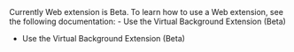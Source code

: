 <PlatformWrapper platform="web">
Currently Web extension is Beta. To learn how to use a Web extension, see the following documentation: 
- <Link to = "{{global.URL_ROOT}}/Video/virtual_background_web_ng?platform=Web">Use the Virtual Background Extension (Beta)</Link>
    
- <Link to ="{{global.URL_ROOT}}/Video/noise_reduction_web_ng?platform=Web">Use the Virtual Background Extension (Beta)</Link>

</PlatformWrapper>
